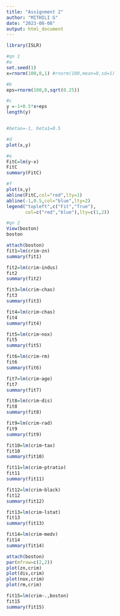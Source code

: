 ---
title: "Assignment 2"
author: "MITHILI G"
date: "2023-08-08"
output: html_document
---
```{r}
library(ISLR)
```


```{r}
#qn 1
#a
set.seed(1)
x=rnorm(100,0,1) #rnorm(100,mean=0,sd=1)

#b
eps=rnorm(100,0,sqrt(0.25))

#c
y =-1+0.5*x+eps
length(y)


#betao=-1, beta1=0.5
```
```{r}
#d
plot(x,y)

```
```{r}
#e
FitC=lm(y~x)
FitC
summary(FitC)
```
```{r}
#f
plot(x,y)                                                                                         
abline(FitC,col="red",lty=1)
abline(-1,0.5,col="blue",lty=2)
legend("topleft",c("Fit","True"),
       col=c("red","blue"),lty=c(1,2))

```
```{r}
#qn 2
View(boston)
boston
```
```{r}
attach(boston)
fit1=lm(crim~zn)
summary(fit1)
```
```{r}
fit2=lm(crim~indus)
fit2
summary(fit2)
```
```{r}
fit3=lm(crim~chas)
fit3
summary(fit3)
```
```{r}
fit4=lm(crim~chas)
fit4
summary(fit4)
```
```{r}
fit5=lm(crim~nox)
fit5
summary(fit5)
```
```{r}
fit6=lm(crim~rm)
fit6
summary(fit6)
```
```{r}
fit7=lm(crim~age)
fit7
summary(fit7)
```
```{r}
fit8=lm(crim~dis)
fit8
summary(fit8)
```
```{r}
fit9=lm(crim~rad)
fit9
summary(fit9)
```
```{r}
fit10=lm(crim~tax)
fit10
summary(fit10)
```
```{r}
fit11=lm(crim~ptratio)
fit11
summary(fit11)
```
```{r}
fit12=lm(crim~black)
fit12
summary(fit12)
```
```{r}
fit13=lm(crim~lstat)
fit13
summary(fit13)
```
```{r}
fit14=lm(crim~medv)
fit14
summary(fit14)
```
```{r}
attach(boston)
par(mfrow=c(2,2))
plot(zn,crim)
plot(dis,crim)
plot(nox,crim)
plot(rm,crim)
```

```{r}
fit15=lm(crim~.,boston)
fit15
summary(fit15)

```


